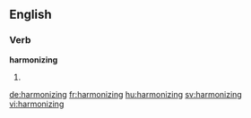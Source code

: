 ==English==

===Verb===
'''harmonizing'''

# {{present participle of|harmonize}}

[[de:harmonizing]]
[[fr:harmonizing]]
[[hu:harmonizing]]
[[sv:harmonizing]]
[[vi:harmonizing]]